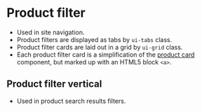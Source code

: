 
# Product filter
- Used in site navigation.
- Product filters are displayed as tabs by `ui-tabs` class.
- Product filter cards are laid out in a grid by `ui-grid` class.
- Each product filter card is a simplification of the [product card](/story/ui-components-cards-product--product-card) component, but marked up with an HTML5 block `<a>`.

<Preview>
    <Story id="ui-components-product-product-filter--product-filter" />
</Preview>

## Product filter vertical
- Used in product search results filters.

<Preview>
    <Story id="ui-components-product-product-filter--product-filter-vertical" />
</Preview>
